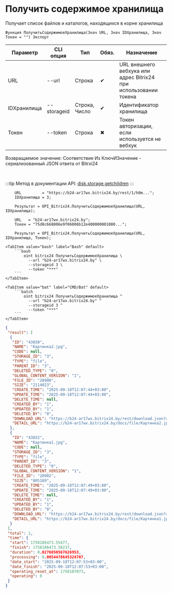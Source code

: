 ﻿---
sidebar_position: 5
description: Получить содержимое хранилища и другие функции для работы с Bitrix24 в Открытом пакете интеграций - бесплатной open-source библиотеке интеграций для 1С:Предприятие 8, OneScript и CLI
keywords: [1C, 1С, 1С:Предприятие, 1С:Предприятие 8.3, API, Интеграция, Сервисы, Обмен, OneScript, CLI, Bitrix24]
---


# Получить содержимое хранилища
 Получает список файлов и каталогов, находящихся в корне хранилища



`Функция ПолучитьСодержимоеХранилища(Знач URL, Знач IDХранилища, Знач Токен = "") Экспорт`

  | Параметр | CLI опция | Тип | Обяз. | Назначение |
  |-|-|-|-|-|
  | URL | --url | Строка | &#x2714; | URL внешнего вебхука или адрес Bitrix24 при использовании токена |
  | IDХранилища | --storageid | Строка, Число | &#x2714; | Идентификатор хранилища |
  | Токен | --token | Строка | &#x2716; | Токен авторизации, если используется не вебхук |

  
  Возвращаемое значение:   Соответствие Из КлючИЗначение - сериализованный JSON ответа от Bitrxi24

<br/>

:::tip
Метод в документации API: [disk.storage.getchildren](https://dev.1c-bitrix.ru/rest_help/disk/storage/disk_storage_getchildren.php)
:::
<br/>


```bsl title="Пример использования для 1С:Предприятие/OneScript"
    URL         = "https://b24-ar17wx.bitrix24.by/rest/1/h0m...";
    IDХранилища = 3;

    Результат = OPI_Bitrix24.ПолучитьСодержимоеХранилища(URL, IDХранилища);

    URL   = "b24-ar17wx.bitrix24.by";
    Токен = "75d8c668006e9f06006b12e400000001000...";

    Результат = OPI_Bitrix24.ПолучитьСодержимоеХранилища(URL, IDХранилища, Токен);
```
    

 <Tabs>
  
    <TabItem value="bash" label="Bash" default>
        ```bash
            oint bitrix24 ПолучитьСодержимоеХранилища \
              --url "b24-ar17wx.bitrix24.by" \
              --storageid 3 \
              --token "***"
        ```
    </TabItem>
  
    <TabItem value="bat" label="CMD/Bat" default>
        ```batch
            oint bitrix24 ПолучитьСодержимоеХранилища ^
              --url "b24-ar17wx.bitrix24.by" ^
              --storageid 3 ^
              --token "***"
        ```
    </TabItem>
</Tabs>


```json title="Результат"
{
 "result": [
  {
   "ID": "43030",
   "NAME": "Картинка2.jpg",
   "CODE": null,
   "STORAGE_ID": "3",
   "TYPE": "file",
   "PARENT_ID": "3",
   "DELETED_TYPE": "0",
   "GLOBAL_CONTENT_VERSION": "1",
   "FILE_ID": "28900",
   "SIZE": "2114023",
   "CREATE_TIME": "2025-09-18T12:07:44+03:00",
   "UPDATE_TIME": "2025-09-18T12:07:44+03:00",
   "DELETE_TIME": null,
   "CREATED_BY": "1",
   "UPDATED_BY": "1",
   "DELETED_BY": "0",
   "DOWNLOAD_URL": "https://b24-ar17wx.bitrix24.by/rest/download.json?auth=c5d8cb68006e9f06006b12e4000000010000077987a8c1c3de539e5d51ab0840ba7db3&token=disk%7CaWQ9NDMwMzAmXz1JMkVkT0thRFFhVUJUWHZJYVQ1VzkyblRnNFJueUpYcw%3D%3D%7CImRvd25sb2FkfGRpc2t8YVdROU5ETXdNekFtWHoxSk1rVmtUMHRoUkZGaFZVSlVXSFpKWVZRMVZ6a3libFJuTkZKdWVVcFljdz09fGM1ZDhjYjY4MDA2ZTlmMDYwMDZiMTJlNDAwMDAwMDAxMDAwMDA3Nzk4N2E4YzFjM2RlNTM5ZTVkNTFhYjA4NDBiYTdkYjMi.dy475jbRmY8H37yID30acQ8WItr1UFHsYJDrRIVfAos%3D",
   "DETAIL_URL": "https://b24-ar17wx.bitrix24.by/docs/file/Картинка2.jpg"
  },
  {
   "ID": "43032",
   "NAME": "Картинка1.jpg",
   "CODE": null,
   "STORAGE_ID": "3",
   "TYPE": "file",
   "PARENT_ID": "3",
   "DELETED_TYPE": "0",
   "GLOBAL_CONTENT_VERSION": "1",
   "FILE_ID": "28902",
   "SIZE": "805189",
   "CREATE_TIME": "2025-09-18T12:07:49+03:00",
   "UPDATE_TIME": "2025-09-18T12:07:49+03:00",
   "DELETE_TIME": null,
   "CREATED_BY": "1",
   "UPDATED_BY": "1",
   "DELETED_BY": "0",
   "DOWNLOAD_URL": "https://b24-ar17wx.bitrix24.by/rest/download.json?auth=c5d8cb68006e9f06006b12e4000000010000077987a8c1c3de539e5d51ab0840ba7db3&token=disk%7CaWQ9NDMwMzImXz11cDlJSnhJcDN2aWltYVZCNlhxY2dUdmxXY1poYXhJTQ%3D%3D%7CImRvd25sb2FkfGRpc2t8YVdROU5ETXdNekltWHoxMWNEbEpTbmhKY0ROMmFXbHRZVlpDTmxoeFkyZFVkbXhYWTFwb1lYaEpUUT09fGM1ZDhjYjY4MDA2ZTlmMDYwMDZiMTJlNDAwMDAwMDAxMDAwMDA3Nzk4N2E4YzFjM2RlNTM5ZTVkNTFhYjA4NDBiYTdkYjMi.NE9mbHkQsJThGVkI7AtDX62pzYp9V9%2BrXaMbMZgd20s%3D",
   "DETAIL_URL": "https://b24-ar17wx.bitrix24.by/docs/file/Картинка1.jpg"
  }
 ],
 "total": 2,
 "time": {
  "start": 1758186473.55477,
  "finish": 1758186473.58237,
  "duration": 0.0276050567626953,
  "processing": 0.0054478645324707,
  "date_start": "2025-09-18T12:07:53+03:00",
  "date_finish": "2025-09-18T12:07:53+03:00",
  "operating_reset_at": 1758187073,
  "operating": 0
 }
}
```
